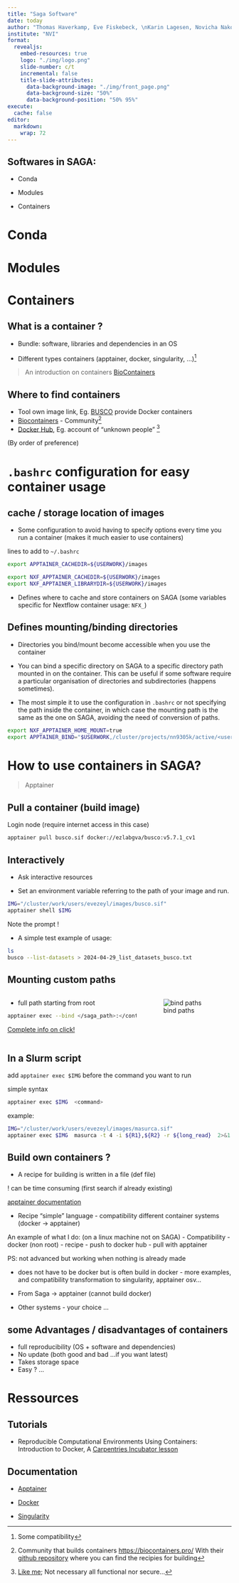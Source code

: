 ```yaml
---
title: "Saga Software"
date: today
author: "Thomas Haverkamp, Eve Fiskebeck, \nKarin Lagesen, Novicha Nakov"
institute: "NVI"
format: 
  revealjs: 
    embed-resources: true
    logo: "./img/logo.png"
    slide-number: c/t
    incremental: false
    title-slide-attributes: 
      data-background-image: "./img/front_page.png"
      data-background-size: "50%"
      data-background-position: "50% 95%"
execute: 
  cache: false
editor: 
  markdown: 
    wrap: 72
---
```


## Softwares in SAGA:

-   Conda

-   Modules

-   Containers


# Conda


# Modules


# Containers


## What is a container ?

-   Bundle: software, libraries and dependencies in an OS

-   Different types containers (apptainer, docker, singularity, ...)[^1]

> An introduction on containers 
> [BioContainers](https://biocontainers-edu.readthedocs.io/en/latest/)


[^1]: Some compatibility


## Where to find containers

-   Tool own image link, Eg. [BUSCO](https://busco.ezlab.org/) provide
    Docker containers
-   [Biocontainers](https://quay.io/repository/biocontainers) - Community[^2]
-   [Docker Hub](https://hub.docker.com/), Eg. account of "unknown
    people" [^3]

::: aside
(By order of preference)
:::


[^2]: Community that builds containers <https://biocontainers.pro/> With
their [github repository](https://github.com/BioContainers/containers)
where you can find the recipies for building

[^3]: [Like me](https://hub.docker.com/search?q=evezeyl); Not necessary
    all functional nor secure...

# `.bashrc` configuration for easy container usage

## cache / storage location of images

::: {.notes}
-  Some configuration to avoid having to specify options every time you run
a container (makes it much easier to use containers)
:::

lines to add to  `~/.bashrc`

```.bash
export APPTAINER_CACHEDIR=${USERWORK}/images

export NXF_APPTAINER_CACHEDIR=${USERWORK}/images
export NXF_APPTAINER_LIBRARYDIR=${USERWORK}/images
```


::: {.notes}
-  Defines where to cache and store containers on SAGA (some variables
   specific for Nextflow container usage: `NFX_`)
:::

## Defines mounting/binding directories  

::: {.notes}
- Directories you bind/mount become accessible when you use the container    

- You can bind a specific directory on SAGA to a specific directory path
mounted in on the container. This can be useful if some software require
a particular organisation of directories and subdirectories (happens
sometimes).

- The most simple it to use the configuration in `.bashrc` or not
specifying the path inside the container, in which case the mounting
path is the same as the one on SAGA, avoiding the need of conversion of
paths.

::: 

```.bash
export NXF_APPTAINER_HOME_MOUNT=true
export APPTAINER_BIND="$USERWORK,/cluster/projects/nn9305k/active/<username>,/cluster/projects/nn9305k/db_flatfiles"
```


# How to use containers in SAGA?

> Apptainer

## Pull a container (build image)

Login node (require internet access in this case)

```.bash
apptainer pull busco.sif docker://ezlabgva/busco:v5.7.1_cv1
```


## Interactively 

  - Ask interactive resources
  
  - Set an environment variable referring to the path of your image and run.

```.bash
IMG="/cluster/work/users/evezeyl/images/busco.sif"
apptainer shell $IMG
```


Note the prompt !

- A simple test example of usage:

```.bash
ls
busco --list-datasets > 2024-04-29_list_datasets_busco.txt
```

## Mounting custom paths

:::: {.columns}
::: {.column width="60%"}

- full path starting from root

```.bash
apptainer exec --bind </saga_path>:</container_path> my_container.sif <command>
```
::: aside
[Complete info on click!](https://apptainer.org/docs/user/main/bind_paths_and_mounts.html)
:::

:::

::: {.column width="40%"}
![bind paths](./img/2024-05-14_10.28.18.excalidraw.png)
::: 
:::



## In a Slurm script 

::: {.notes}
add `apptainer exec $IMG` before the command you want to run
::: 

simple syntax
``` bash
apptainer exec $IMG  <command>
```

example:

``` bash
IMG="/cluster/work/users/evezeyl/images/masurca.sif"
apptainer exec $IMG  masurca -t 4 -i ${R1},${R2} -r ${long_read}  2>&1 | tee masurca_test.log
```

## Build own containers ? 

- A recipe for building is written in a file (def file)

! can be time consuming (first search if already existing)

::: aside
[apptainer documentation](https://apptainer.org/docs/user/main/cli/apptainer_build.html)
::: 


- Recipe "simple" language - compatibility different container systems 
(docker -> apptainer)

::: {.notes}
An example of what I do: (on a linux machine not on SAGA) -
Compatibility - docker (non root) - recipe - push to docker hub - pull
with apptainer

PS: not advanced but working when nothing is already made

- does not have to be docker but is often build in docker - more examples, 
and compatibility transformation to singularity, apptainer osv...

- From Saga -> apptainer (cannot build docker)
- Other systems - your choice ...
:::


## some Advantages / disadvantages of containers

-   full reproducibility (OS + software and dependencies)
-   No update (both good and bad ...if you want latest)
-   Takes storage space
-   Easy ? ...

# Ressources

## Tutorials

-  Reproducible Computational Environments Using Containers: Introduction to Docker, A [Carpentries Incubator lesson](https://carpentries-incubator.github.io/docker-introduction/)

## Documentation

-   [Apptainer](https://apptainer.org/)

-   [Docker](https://docs.docker.com/)

-   [Singularity](https://docs.sylabs.io/guides/3.5/user-guide/introduction.html)

```{=html}
<!--  Examples: Based on template 
Novicha: https://github.com/NorwegianVeterinaryInstitute/slides-nvi-data-eng

Quarto: 
- https://quarto.org/docs/presentations/
- https://quarto.org/docs/presentations/revealjs/

! Build did not work when on one-drive synced directory (do not ask me why !)
-->
```
